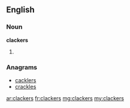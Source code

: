 ==English==

===Noun===
'''clackers'''

# {{plural of|clacker}}

===Anagrams===
* [[cacklers#English|cacklers]]
* [[crackles#English|crackles]]

[[ar:clackers]]
[[fr:clackers]]
[[mg:clackers]]
[[my:clackers]]